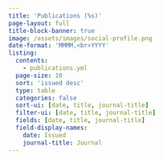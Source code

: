 ```yaml
---
title: 'Publications (%s)'
page-layout: full
title-block-banner: true
image: /assets/images/social-profile.png
date-format: 'MMMM,<br>YYYY'
listing:
  contents:
    - publications.yml
  page-size: 10
  sort: 'issued desc'
  type: table
  categories: false
  sort-ui: [date, title, journal-title]
  filter-ui: [date, title, journal-title]
  fields: [date, title, journal-title]
  field-display-names:
    date: Issued
    journal-title: Journal
---
```

